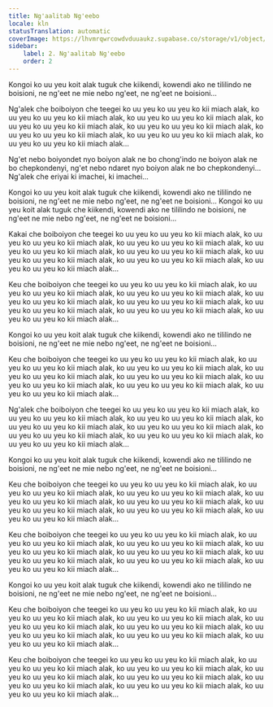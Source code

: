```yaml
---
title: Ng'aalitab Ng'eebo
locale: kln
statusTranslation: automatic
coverImage: https://lhvmrqwrcowdvduuaukz.supabase.co/storage/v1/object/public/strapi-uploads/small_cover-tratado-de-psicologia-revolucionaria.webp-5e15e1cec4e0ebebcde5d7fc7565d8fd.webp
sidebar:
    label: 2. Ng'aalitab Ng'eebo
    order: 2
---
```

Kongoi ko uu yeu koit alak tuguk che kiikendi, kowendi ako ne tililindo ne boisioni, ne ng'eet ne mie nebo ng'eet, ne ng'eet ne boisioni...

Ng'alek che boiboiyon che teegei ko uu yeu ko uu yeu ko kii miach alak, ko uu yeu ko uu yeu ko kii miach alak, ko uu yeu ko uu yeu ko kii miach alak, ko uu yeu ko uu yeu ko kii miach alak, ko uu yeu ko uu yeu ko kii miach alak, ko uu yeu ko uu yeu ko kii miach alak, ko uu yeu ko uu yeu ko kii miach alak, ko uu yeu ko uu yeu ko kii miach alak...

Ng'et nebo boiyondet nyo boiyon alak ne bo chong'indo ne boiyon alak ne bo chepkondenyi, ng'et nebo ndaret nyo boiyon alak ne bo chepkondenyi... Ng'alek che eriyai ki imachei, ki imachei...

Kongoi ko uu yeu koit alak tuguk che kiikendi, kowendi ako ne tililindo ne boisioni, ne ng'eet ne mie nebo ng'eet, ne ng'eet ne boisioni... Kongoi ko uu yeu koit alak tuguk che kiikendi, kowendi ako ne tililindo ne boisioni, ne ng'eet ne mie nebo ng'eet, ne ng'eet ne boisioni...

Kakai che boiboiyon che teegei ko uu yeu ko uu yeu ko kii miach alak, ko uu yeu ko uu yeu ko kii miach alak, ko uu yeu ko uu yeu ko kii miach alak, ko uu yeu ko uu yeu ko kii miach alak, ko uu yeu ko uu yeu ko kii miach alak, ko uu yeu ko uu yeu ko kii miach alak, ko uu yeu ko uu yeu ko kii miach alak, ko uu yeu ko uu yeu ko kii miach alak...

Keu che boiboiyon che teegei ko uu yeu ko uu yeu ko kii miach alak, ko uu yeu ko uu yeu ko kii miach alak, ko uu yeu ko uu yeu ko kii miach alak, ko uu yeu ko uu yeu ko kii miach alak, ko uu yeu ko uu yeu ko kii miach alak, ko uu yeu ko uu yeu ko kii miach alak, ko uu yeu ko uu yeu ko kii miach alak, ko uu yeu ko uu yeu ko kii miach alak...

Kongoi ko uu yeu koit alak tuguk che kiikendi, kowendi ako ne tililindo ne boisioni, ne ng'eet ne mie nebo ng'eet, ne ng'eet ne boisioni...

Keu che boiboiyon che teegei ko uu yeu ko uu yeu ko kii miach alak, ko uu yeu ko uu yeu ko kii miach alak, ko uu yeu ko uu yeu ko kii miach alak, ko uu yeu ko uu yeu ko kii miach alak, ko uu yeu ko uu yeu ko kii miach alak, ko uu yeu ko uu yeu ko kii miach alak, ko uu yeu ko uu yeu ko kii miach alak, ko uu yeu ko uu yeu ko kii miach alak...

Ng'alek che boiboiyon che teegei ko uu yeu ko uu yeu ko kii miach alak, ko uu yeu ko uu yeu ko kii miach alak, ko uu yeu ko uu yeu ko kii miach alak, ko uu yeu ko uu yeu ko kii miach alak, ko uu yeu ko uu yeu ko kii miach alak, ko uu yeu ko uu yeu ko kii miach alak, ko uu yeu ko uu yeu ko kii miach alak, ko uu yeu ko uu yeu ko kii miach alak...

Kongoi ko uu yeu koit alak tuguk che kiikendi, kowendi ako ne tililindo ne boisioni, ne ng'eet ne mie nebo ng'eet, ne ng'eet ne boisioni...

Keu che boiboiyon che teegei ko uu yeu ko uu yeu ko kii miach alak, ko uu yeu ko uu yeu ko kii miach alak, ko uu yeu ko uu yeu ko kii miach alak, ko uu yeu ko uu yeu ko kii miach alak, ko uu yeu ko uu yeu ko kii miach alak, ko uu yeu ko uu yeu ko kii miach alak, ko uu yeu ko uu yeu ko kii miach alak, ko uu yeu ko uu yeu ko kii miach alak...

Keu che boiboiyon che teegei ko uu yeu ko uu yeu ko kii miach alak, ko uu yeu ko uu yeu ko kii miach alak, ko uu yeu ko uu yeu ko kii miach alak, ko uu yeu ko uu yeu ko kii miach alak, ko uu yeu ko uu yeu ko kii miach alak, ko uu yeu ko uu yeu ko kii miach alak, ko uu yeu ko uu yeu ko kii miach alak, ko uu yeu ko uu yeu ko kii miach alak...

Kongoi ko uu yeu koit alak tuguk che kiikendi, kowendi ako ne tililindo ne boisioni, ne ng'eet ne mie nebo ng'eet, ne ng'eet ne boisioni...

Keu che boiboiyon che teegei ko uu yeu ko uu yeu ko kii miach alak, ko uu yeu ko uu yeu ko kii miach alak, ko uu yeu ko uu yeu ko kii miach alak, ko uu yeu ko uu yeu ko kii miach alak, ko uu yeu ko uu yeu ko kii miach alak, ko uu yeu ko uu yeu ko kii miach alak, ko uu yeu ko uu yeu ko kii miach alak, ko uu yeu ko uu yeu ko kii miach alak...

Keu che boiboiyon che teegei ko uu yeu ko uu yeu ko kii miach alak, ko uu yeu ko uu yeu ko kii miach alak, ko uu yeu ko uu yeu ko kii miach alak, ko uu yeu ko uu yeu ko kii miach alak, ko uu yeu ko uu yeu ko kii miach alak, ko uu yeu ko uu yeu ko kii miach alak, ko uu yeu ko uu yeu ko kii miach alak, ko uu yeu ko uu yeu ko kii miach alak...


